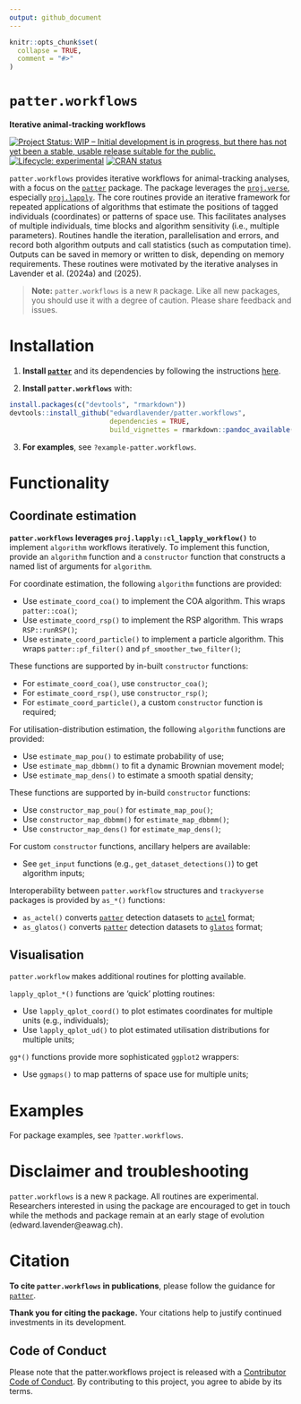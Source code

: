 ```yaml
---
output: github_document
---
```


```r
knitr::opts_chunk$set(
  collapse = TRUE,
  comment = "#>"
)
```

# `patter.workflows`
**Iterative animal-tracking workflows**

[![Project Status: WIP – Initial development is in progress, but there has not yet been a stable, usable release suitable for the public.](https://www.repostatus.org/badges/latest/wip.svg)](https://www.repostatus.org/#wip)
[![Lifecycle: experimental](https://img.shields.io/badge/lifecycle-experimental-orange.svg)](https://lifecycle.r-lib.org/articles/stages.html#experimental)
[![CRAN status](https://www.r-pkg.org/badges/version/patter)](https://CRAN.R-project.org/package=patter)

`patter.workflows` provides iterative workflows for animal-tracking analyses, with a focus on the [`patter`](https://github.com/edwardlavender/patter) package. The package leverages the [`proj.verse`](https://github.com/edwardlavender/proj.verse), especially [`proj.lapply`](https://github.com/edwardlavender/proj.lapply). The core routines provide an iterative framework for repeated applications of algorithms that estimate the positions of tagged individuals (coordinates) or patterns of space use. This facilitates analyses of multiple individuals, time blocks and algorithm sensitivity (i.e., multiple parameters). Routines handle the iteration, parallelisation and errors, and record both algorithm outputs and call statistics (such as computation time). Outputs can be saved in memory or written to disk, depending on memory requirements. These routines were motivated by the iterative analyses in Lavender et al. (2024a) and (2025). 

> **Note:**
> `patter.workflows` is a new `R` package. Like all new packages, you should use it with a degree of caution. Please share feedback and issues.

# Installation

1. **Install [`patter`](https://github.com/edwardlavender/patter)** and its dependencies by following the instructions [here](https://github.com/edwardlavender/patter).

2. **Install `patter.workflows`** with:

```r
install.packages(c("devtools", "rmarkdown"))
devtools::install_github("edwardlavender/patter.workflows", 
                         dependencies = TRUE, 
                         build_vignettes = rmarkdown::pandoc_available())
```

3. **For examples**, see `?example-patter.workflows`.

# Functionality 
    
## Coordinate estimation 

**`patter.workflows` leverages `proj.lapply::cl_lapply_workflow()`** to implement `algorithm` workflows iteratively. To implement this function, provide an `algorithm` function and a `constructor` function that constructs a named list of arguments for `algorithm`. 

For coordinate estimation, the following `algorithm` functions are provided:

  * Use `estimate_coord_coa()` to implement the COA algorithm. This wraps `patter::coa()`;
  * Use `estimate_coord_rsp()` to implement the RSP algorithm. This wraps `RSP::runRSP()`;
  * Use `estimate_coord_particle()` to implement a particle algorithm. This wraps `patter::pf_filter()` and `pf_smoother_two_filter()`;

These functions are supported by in-built `constructor` functions:

  * For `estimate_coord_coa()`, use `constructor_coa()`;
  * For `estimate_coord_rsp()`, use `constructor_rsp()`;
  * For `estimate_coord_particle()`, a custom `constructor` function is required;
  
For utilisation-distribution estimation, the following `algorithm` functions are provided:

  * Use `estimate_map_pou()` to estimate probability of use;
  * Use `estimate_map_dbbmm()` to fit a dynamic Brownian movement model;
  * Use `estimate_map_dens()` to estimate a smooth spatial density;

These functions are supported by in-build `constructor` functions:

  * Use `constructor_map_pou()` for `estimate_map_pou()`;
  * Use `constructor_map_dbbmm()` for `estimate_map_dbbmm()`;
  * Use `constructor_map_dens()` for `estimate_map_dens()`;

For custom `constructor` functions, ancillary helpers are available:

  * See `get_input` functions (e.g., `get_dataset_detections()`) to get algorithm inputs;

Interoperability between `patter.workflow` structures and `trackyverse` packages is provided by `as_*()` functions:

  * `as_actel()` converts [`patter`](https://github.com/edwardlavender/patter) detection datasets to [`actel`](https://github.com/hugomflavio/actel) format;
  * `as_glatos()` converts [`patter`](https://github.com/edwardlavender/patter) detection datasets to [`glatos`](https://github.com/ocean-tracking-network/glatos) format;
    
## Visualisation 
    
`patter.workflow` makes  additional routines for plotting available.
    
`lapply_qplot_*()` functions are 'quick' plotting routines:

* Use `lapply_qplot_coord()` to plot estimates coordinates for multiple units (e.g., individuals);
* Use `lapply_qplot_ud()` to plot estimated utilisation distributions for multiple units;
    
`gg*()` functions provide more sophisticated `ggplot2` wrappers:

* Use `ggmaps()` to map patterns of space use for multiple units;

# Examples

For package examples, see `?patter.workflows`. 

# Disclaimer and troubleshooting 

`patter.workflows` is a new `R` package. All routines are experimental. Researchers interested in using the package are encouraged to get in touch while the methods and package remain at an early stage of evolution (edward.lavender@eawag.ch). 

# Citation 

**To cite `patter.workflows` in publications**, please follow the guidance for [`patter`](https://github.com/edwardlavender/patter). 

**Thank you for citing the package.** Your citations help to justify continued investments in its development.

## Code of Conduct

Please note that the patter.workflows project is released with a [Contributor Code of Conduct](https://contributor-covenant.org/version/2/1/CODE_OF_CONDUCT.html). By contributing to this project, you agree to abide by its terms.
